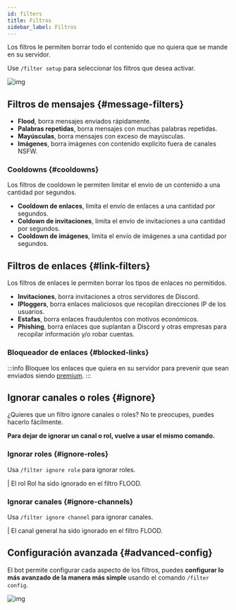 ```yaml
---
id: filters
title: Filtros
sidebar_label: Filtros
---
```


Los filtros le permiten borrar todo el contenido que no quiera que se mande en su servidor.

Use `/filter setup` para seleccionar los filtros que desea activar.

![img](https://i.imgur.com/7BDt5Uq.gif)

## Filtros de mensajes {#message-filters}

* **Flood**, borra mensajes enviados rápidamente.
* **Palabras repetidas**, borra mensajes con muchas palabras repetidas.
* **Mayúsculas**, borra mensajes con exceso de mayúsculas.
* <discord-custom-emoji name="premiumsparkles"></discord-custom-emoji> **Imágenes**, borra imágenes con contenido explícito fuera de canales NSFW.

### Cooldowns {#cooldowns}

Los filtros de cooldown le permiten limitar el envío de un contenido a una cantidad por segundos.

* **Cooldown de enlaces**, limita el envío de enlaces a una cantidad por segundos.
* **Coldown de invitaciones**, limita el envío de invitaciones a una cantidad por segundos.
* **Cooldown de imágenes**, limita el envío de imágenes a una cantidad por segundos.

## Filtros de enlaces {#link-filters}

Los filtros de enlaces le permiten borrar los tipos de enlaces no permitidos.

* **Invitaciones**, borra invitaciones a otros servidores de Discord.
* **IPloggers**, borra enlaces maliciosos que recopilan direcciones IP de los usuarios.
* **Estafas**, borra enlaces fraudulentos con motivos económicos.
* **Phishing**, borra enlaces que suplantan a Discord y otras empresas para recopilar información y/o robar cuentas.

### Bloqueador de enlaces {#blocked-links}

:::info
Bloquee los enlaces que quiera en su servidor para prevenir que sean enviados siendo [premium](premium/index.mdx).
:::

## Ignorar canales o roles {#ignore}

¿Quieres que un filtro ignore canales o roles? No te preocupes, puedes hacerlo fácilmente.

__Para dejar de ignorar un canal o rol, vuelve a usar el mismo comando.__

### Ignorar roles {#ignore-roles}
Usa `/filter ignore role` para ignorar roles.

<DiscordMessages>
  <discord-message profile="bot">
    <discord-command slot="reply" profile="user" command="/filter ignore role">
    </discord-command>
    <discord-custom-emoji name="checknew"></discord-custom-emoji> | El rol <discord-mention type="role">Rol</discord-mention> ha sido <discord-underlined>ignorado</discord-underlined> en el filtro <discord-bold>FLOOD</discord-bold>.
  </discord-message>
</DiscordMessages>


### Ignorar canales {#ignore-channels}
Usa `/filter ignore channel` para ignorar canales.

<DiscordMessages>
  <discord-message profile="bot">
    <discord-command slot="reply" profile="user" command="/filter ignore channel">
    </discord-command>
    <discord-custom-emoji name="checknew"></discord-custom-emoji> | El canal <discord-mention type="channel">general</discord-mention> ha sido <discord-underlined>ignorado</discord-underlined> en el filtro <discord-bold>FLOOD</discord-bold>.
  </discord-message>
</DiscordMessages>

## Configuración avanzada {#advanced-config}
El bot permite configurar cada aspecto de los filtros, puedes __configurar lo más avanzado de la manera más simple__ usando el comando `/filter config`.

![img](https://i.imgur.com/liC0qED.gif)
